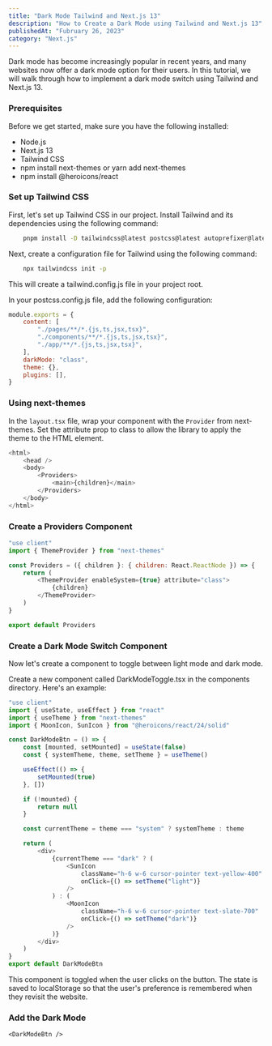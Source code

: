 ```yaml
---
title: "Dark Mode Tailwind and Next.js 13"
description: "How to Create a Dark Mode using Tailwind and Next.js 13"
publishedAt: "Fubruary 26, 2023"
category: "Next.js"
---
```


Dark mode has become increasingly popular in recent years, and many websites now offer a dark mode option for their users. In this tutorial, we will walk through how to implement a dark mode switch using Tailwind and Next.js 13.

### Prerequisites

Before we get started, make sure you have the following installed:

-   Node.js
-   Next.js 13
-   Tailwind CSS
-   npm install next-themes or yarn add next-themes
-   npm install @heroicons/react

### Set up Tailwind CSS

First, let's set up Tailwind CSS in our project. Install Tailwind and its dependencies using the following command:

```bash
    pnpm install -D tailwindcss@latest postcss@latest autoprefixer@latest
```

Next, create a configuration file for Tailwind using the following command:

```bash
    npx tailwindcss init -p
```

This will create a tailwind.config.js file in your project root.

In your postcss.config.js file, add the following configuration:

```javascript
module.exports = {
	content: [
		"./pages/**/*.{js,ts,jsx,tsx}",
		"./components/**/*.{js,ts,jsx,tsx}",
		"./app/**/*.{js,ts,jsx,tsx}",
	],
	darkMode: "class",
	theme: {},
	plugins: [],
}
```

### Using next-themes

In the `layout.tsx` file, wrap your component with the `Provider` from next-themes. Set the attribute prop to class to allow the library to apply the theme to the HTML element.

```javascript
<html>
	<head />
	<body>
		<Providers>
			<main>{children}</main>
		</Providers>
	</body>
</html>
```

### Create a Providers Component

```javascript
"use client"
import { ThemeProvider } from "next-themes"

const Providers = ({ children }: { children: React.ReactNode }) => {
	return (
		<ThemeProvider enableSystem={true} attribute="class">
			{children}
		</ThemeProvider>
	)
}

export default Providers
```

### Create a Dark Mode Switch Component

Now let's create a component to toggle between light mode and dark mode.

Create a new component called DarkModeToggle.tsx in the components directory. Here's an example:

```javascript
"use client"
import { useState, useEffect } from "react"
import { useTheme } from "next-themes"
import { MoonIcon, SunIcon } from "@heroicons/react/24/solid"

const DarkModeBtn = () => {
	const [mounted, setMounted] = useState(false)
	const { systemTheme, theme, setTheme } = useTheme()

	useEffect(() => {
		setMounted(true)
	}, [])

	if (!mounted) {
		return null
	}

	const currentTheme = theme === "system" ? systemTheme : theme

	return (
		<div>
			{currentTheme === "dark" ? (
				<SunIcon
					className="h-6 w-6 cursor-pointer text-yellow-400"
					onClick={() => setTheme("light")}
				/>
			) : (
				<MoonIcon
					className="h-6 w-6 cursor-pointer text-slate-700"
					onClick={() => setTheme("dark")}
				/>
			)}
		</div>
	)
}
export default DarkModeBtn
```

This component is toggled when the user clicks on the button. The state is saved to localStorage so that the user's preference is remembered when they revisit the website.

### Add the Dark Mode

`<DarkModeBtn />`
